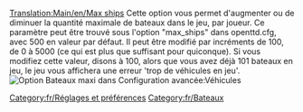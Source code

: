 [[Translation:Main/en/Max ships]]
{{en/-}}
Cette option vous permet d'augmenter ou de diminuer la quantité maximale de bateaux dans le jeu, par joueur. Ce paramètre peut être trouvé sous l'option "max_ships" dans openttd.cfg, avec 500 en valeur par défaut. Il peut être modifié par incréments de 100, de 0 à 5000 (ce qui est plus que suffisant pour quiconque). Si vous modifiez cette valeur, disons à 100, alors que vous avez déjà 101 bateaux en jeu, le jeu vous affichera une erreur 'trop de véhicules en jeu'.
[[File:en/Maxvehiclesships.png|frame|Option Bateaux maxi dans Configuration avancée:Véhicules]]

[[Category:fr/Réglages et préférences]]
[[Category:fr/Bateaux]]